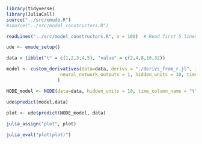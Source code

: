 ```r
library(tidyverse)
library(JuliaCall)
source("../src/emude.R")
#source("../src/model_constructors.R")
```

```r
readLines("../src/model_constructors.R", n = 100)  # Read first 5 lines


```


```r
ude <- emude_setup()
```


```r
data = tibble("t" = c(1,2,3,4,5), "value" = c(2,4,8,16,32))

model <- custom_derivatives(data=data, derivs = "./derivs_from_r.jl", initial_parameters = list(r=0.5, b=0.5), neural_network_inputs = 1,
                    neural_network_outputs = 1, hidden_units = 10, time_column_name = "t"
                   )

NODE_model <- NODE(data=data, hidden_units = 10, time_column_name = "t")
```


```r

ude$predict(model,data)

plot <- ude$predict(NODE_model, data)
  
julia_assign("plot", plot)

julia_eval("plot(plot)")
```